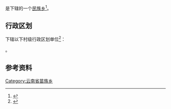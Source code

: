 {{中国乡级行政区|53/06/28/212/000}}

'''{{PAGENAMEBASE}}'''是{{PRC admin/fullname|53/06/28/212/000|3}}下辖的一个[[民族乡|民族乡]]<ref>{{PRC admin/ref sgc|{{PRC admin/parent|53/06/28/212/000}}}}</ref>。

== 行政区划 ==
{{PAGENAMEBASE}}下辖以下村级行政区划单位<ref>{{PRC admin/ref sgc|53/06/28/212/000}}</ref>：

{{PRC admin/children|53/06/28/212/000}}。

== 参考资料 ==
{{reflist}}

{{云南行政区划小作品}}
{{PRC admin/navcat|53/06/28/212/000}}
[[Category:云南省苗族乡|Category:云南省苗族乡]]